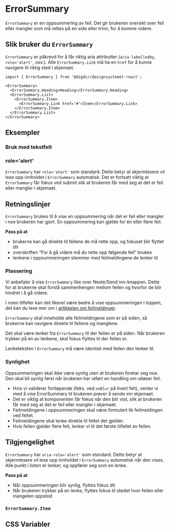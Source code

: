 

<Meta of={ErrorSummaryStories} />

# ErrorSummary

`ErrorSummary` er en oppsummering av feil. Det gir brukeren oversikt over feil eller
mangler som må rettes på en side eller trinn, for å komme videre.

<Primary />
<Controls />

## Slik bruker du `ErrorSummary`

`ErrorSummary` er påkrevd for å får riktig aria attributter (`aria-labelledby`, `role='alert'`, osv.).
Alle `ErrorSummary.Link` må ha en `href` for å kunne navigere til riktig sted i skjemaet.

```tsx
import { ErrorSummary } from '@digdir/designsystemet-react';

<ErrorSummary>
  <ErrorSummary.Heading>Heading</ErrorSummary.Heading>
  <ErrorSummary.List>
    <ErrorSummary.Item>
      <ErrorSummary.Link href='#'>Item</ErrorSummary.Link>
    </ErrorSummary.Item>
  </ErrorSummary.List>
</ErrorSummary>
```

## Eksempler

### Bruk med tekstfelt

<Canvas of={ErrorSummaryStories.WithForm} />

### role='alert'

`ErrorSummary` har `role='alert'` som standard. Dette betyr at skjermlesere vil lese opp innholdet i `ErrorSummary` automatisk. 
Det er fortsatt viktig at `ErrorSummary` får fokus ved submit slik at brukeren får med seg at det er feil eller mangler i skjemaet.

<Canvas of={ErrorSummaryStories.ShowHide} />

## Retningslinjer

`ErrorSummary` brukes til å vise en oppsummering når det er feil eller mangler i noe brukeren har gjort. En oppsummering kan gjelde for én eller flere feil.

**Pass på at**
- brukerne kan gå direkte til feilene de må rette opp, og fokuset blir flyttet dit
- overskriften “For å gå videre må du rette opp følgende feil” brukes
- lenkene i oppsummeringen stemmer med feilmeldingene de lenker til

### Plassering

Vi anbefaler å vise `ErrorSummary` like over Neste/Send inn-knappen. Dette for 
at brukerne skal forstå sammenhengen mellom feilen og hvorfor de blir hindret i å gå videre. 

I noen tilfeller kan det likevel være bedre å vise oppsummeringen i toppen, det kan du lese mer om i [artikkelen om feilmeldinger](https://designsystemet.no/monstre/feilmeldinger#oppsummering-av-flere-feilmeldinger).

`ErrorSummary` skal inneholde alle feilmeldingene som er på siden, så brukerne kan navigere direkte 
til feilene og manglene.


Det skal være lenker fra `ErrorSummary` til der feilen er på siden. Når brukeren trykker på en av lenkene, 
skal fokus flyttes til der feilen er.

Lenketeksten i `ErrorSummary` må være identisk med feilen den lenker til.

### Synlighet

Oppsummeringen skal ikke være synlig uten at brukeren foretar seg noe. Den skal bli synlig først når brukeren har utført en handling om utløser feil.

- Hvis vi validerer fortløpende (feks. ved `onBlur` på hvert felt), venter vi med å vise ErrorSummary til brukeren prøver å sende inn skjemaet.
- Det er viktig at komponenten får fokus når den blir vist, slik at brukeren får med seg at det er feil eller mangler i skjemaet.
- Feilmeldingene i oppsummeringen skal være formulert lik feilmeldingen ved feltet.
- Feilmeldingene skal lenke direkte til feltet det gjelder.
- Hvis feilen gjelder flere felt, lenker vi til det første tilfellet av feilen.

## Tilgjengelighet

`ErrorSummary` har `aria-role='alert'` som standard. Dette betyr at skjermlesere vil lese opp innholdet i `ErrorSummary` automatisk når den vises.
Alle punkt i listen er lenker, og oppfører seg som en lenke.


**Pass på at**
- Når oppsummeringen blir synlig, flyttes fokus dit
- Når brukeren trykker på en lenke, flyttes fokus til stedet hvor feilen eller mangelen oppstod

### `ErrorSummary.Item`

<ArgTypes of={ErrorSummary.Item} />


## CSS Variabler

<CssVariables css={css} />
